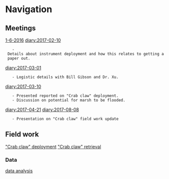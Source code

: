= Navigation =
== Meetings ==
[[1-6-2016]]
[[diary:2017-02-10]]
	- Details about instrument deployment and how this relates to getting a paper out.
[[diary:2017-03-01]]
	- Logistic details with Bill Gibson and Dr. Xu.
[[diary:2017-03-10]]
	- Presented reported on "Crab claw" deployment.
	- Discussion on potential for marsh to be flooded.
[[diary:2017-04-21]]
[[diary:2017-08-08]]
	- Presentation on "Crab claw" field work update

== Field work ==
[[Crab Claw deployment|"Crab claw" deployment]]
[[Crab claw retrieval|"Crab claw" retrieval]]

=== Data ===
[[2017-03-04 deployment data analysis|data analysis]]
